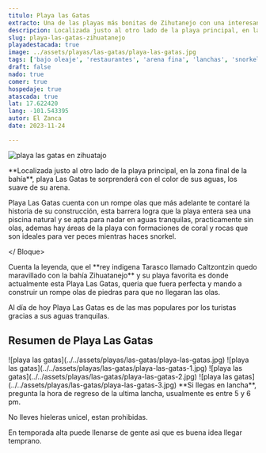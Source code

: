 ```yaml
---
titulo: Playa las Gatas
extracto: Una de las playas más bonitas de Zihutanejo con una interesante historia en su rompe olas.
descripcion: Localizada justo al otro lado de la playa principal, en la zona final de la bahía, playa Las Gatas te sorprenderá con el color de sus aguas, los suave de su arena.
slug: playa-las-gatas-zihuatanejo
playadestacada: true
image: ../assets/playas/las-gatas/playa-las-gatas.jpg
tags: ['bajo oleaje', 'restaurantes', 'arena fina', 'lanchas', 'snorkel']
draft: false
nado: true
comer: true
hospedaje: true
atascada: true
lat: 17.622420
lang: -101.543395
autor: El Zanca
date: 2023-11-24

---
```



<Bloque clase="intro-playa">


![playa las gatas en zihuatajo](/playa-las-gatas-ico.svg)


<div>
**Localizada justo al otro lado de la playa principal, en la zona final de la bahía**, playa Las Gatas te sorprenderá con el color de sus aguas, los suave de su arena.

Playa Las Gatas cuenta con un rompe olas que más adelante te contaré la historia de su construcción, esta barrera logra que la playa entera sea una piscina natural y se apta para nadar en aguas tranquilas, practicamente sin olas, ademas hay áreas de la playa con formaciones de coral y rocas que son ideales para ver peces mientras haces snorkel.
</div>

</ Bloque>

<Bloque clase='grid contenido zigzag'> 
<RecuadroZig  media="../assets/playas/la-isla/la-isla-de-ixtapa-1.jpg" titulo="Sin Olas" descripcion="<b>Famosa por ser ideal para nadar</b> gracias a su antiguo rompeolas hecho por un antiguo rey prehispanico" iconoUrl = "/icono-camara.svg"> </RecuadroZig>
<RecuadroZig  media="../assets/playas/la-isla/la-isla-de-ixtapa-1.jpg" titulo="Ideal para nadar" descripcion="Echale un breve vistazo con el video" iconoUrl = "/icono-video.svg"> </RecuadroZig>
</Bloque>


<Bloque clase='grid pantalla-izq fondo-50'> 
<Resalte encabezado="La historia del rompeolas" media='../assets/playas/la-isla/la-isla-de-ixtapa-1.jpg'>
Cuenta la leyenda, que el **rey indigena Tarasco llamado Caltzontzin quedo maravillado con la bahía Zihuatanejo** y su playa favorita es donde actualmente esta Playa Las Gatas, queria que fuera perfecta y mando a construir un rompe olas de piedras para que no llegaran las olas.

Al día de hoy Playa Las Gatas es de las mas populares por los turistas gracias a sus aguas tranquilas.
</Resalte>
</Bloque>


<Bloque clase="grid pantalla fondo-fondo">
<Bloque clase="grid contenido">
<Bloque clase="cartasiconos">

<h2>Resumen de Playa Las Gatas</h2>

<Cartaiconos icono="/icono-corazon-fav.svg" encabezado="ideal para nadar" />
<Cartaiconos icono="/icono-corazon-fav.svg" encabezado="ideal para nadar" />
<Cartaiconos icono="/icono-corazon-fav.svg" encabezado="ideal para nadar" />
<Cartaiconos icono="/icono-corazon-fav.svg" encabezado="ideal para nadar" />

</Bloque>
</Bloque>
</Bloque>

<Bloque clase="grid pantalla-der">
<Galeria>
![playa las gatas](../../assets/playas/las-gatas/playa-las-gatas.jpg)
![playa las gatas](../../assets/playas/las-gatas/playa-las-gatas-1.jpg)
![playa las gatas](../../assets/playas/las-gatas/playa-las-gatas-2.jpg)
![playa las gatas](../../assets/playas/las-gatas/playa-las-gatas-3.jpg)
</Galeria>
</Bloque>

<Bloque clase="grid pantalla">
<Mapa lat="17.622420" lang="-101.546180" encabezadotip="Tip:" >
**Si llegas en lancha**, pregunta la hora de regreso de la ultima lancha, usualmente es entre 5 y 6 pm.

No lleves hieleras unicel, estan prohibidas.

En temporada alta puede llenarse de gente asi que es buena idea llegar temprano.
</Mapa> 
</Bloque>